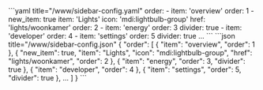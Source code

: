 
<Tabs groupId="config">
  <TabItem value="yaml" label="YAML" default>
    ```yaml title="<config directory>/www/sidebar-config.yaml"
    order:
      - item: 'overview'
        order: 1
      - new_item: true
        item: 'Lights'
        icon: 'mdi:lightbulb-group'
        href: 'lights/woonkamer'
        order: 2
      - item: 'energy'
        order: 3
        divider: true
      - item: 'developer'
        order: 4
      - item: 'settings'
        order: 5
        divider: true
        ...
    ```
  </TabItem>
  <TabItem value="json" label="JSON">
    ```json title="<config directory>/www/sidebar-config.json"
    {
      "order": [
        {
          "item": "overview",
          "order": 1
        },
        {
          "new_item": true,
          "item": "Lights",
          "icon": "mdi:lightbulb-group",
          "href": "lights/woonkamer",
          "order": 2
        },
        {
          "item": "energy",
          "order": 3,
          "divider": true
        },
        {
          "item": "developer",
          "order": 4
        },
        {
          "item": "settings",
          "order": 5,
          "divider": true
        },
        ...
      ]
    }
    ```
  </TabItem>
</Tabs>